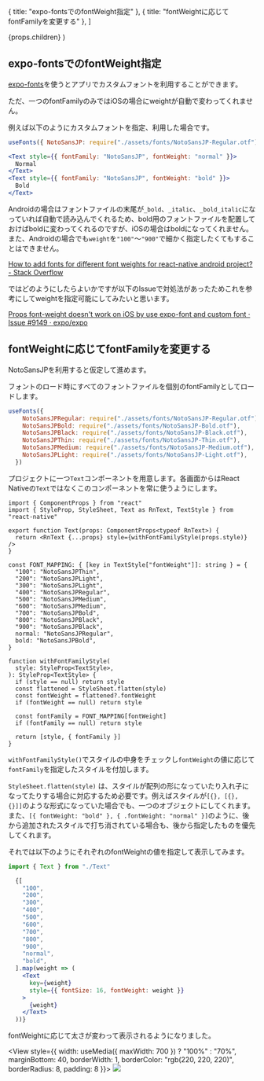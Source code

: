 

  { title: "expo-fontsでのfontWeight指定" },
  { title: "fontWeightに応じてfontFamilyを変更する" },
]


  <PostLayout headlines={headlines} meta={meta}>
    {props.children}
  </PostLayout>
)

## expo-fontsでのfontWeight指定

[expo-fonts](https://docs.expo.dev/versions/latest/sdk/font/)を使うとアプリでカスタムフォントを利用することができます。


ただ、一つのfontFamilyのみではiOSの場合にweightが自動で変わってくれません。

例えば以下のようにカスタムフォントを指定、利用した場合です。

```jsx
useFonts({ NotoSansJP: require("./assets/fonts/NotoSansJP-Regular.otf") })

<Text style={{ fontFamily: "NotoSansJP", fontWeight: "normal" }}>
  Normal
</Text>
<Text style={{ fontFamily: "NotoSansJP", fontWeight: "bold" }}>
  Bold
</Text>
```

Androidの場合はフォントファイルの末尾が`_bold`、`_italic`、`_bold_italic`になっていれば自動で読み込んでくれるため、bold用のフォントファイルを配置しておけばboldに変わってくれるのですが、iOSの場合はboldになってくれません。また、Androidの場合でも`weight`を`"100"`〜`"900"`で細かく指定したくてもすることはできません。

[How to add fonts for different font weights for react-native android project? - Stack Overflow](https://stackoverflow.com/questions/38815234/how-to-add-fonts-for-different-font-weights-for-react-native-android-project/38820631#38820631)

ではどのようにしたらよいかですが以下のIssueで対処法があったためこれを参考にしてweightを指定可能にしてみたいと思います。

[Props font-weight doesn't work on iOS by use expo-font and custom font · Issue #9149 · expo/expo](https://github.com/expo/expo/issues/9149)


## fontWeightに応じてfontFamilyを変更する

NotoSansJPを利用すると仮定して進めます。

フォントのロード時にすべてのフォントファイルを個別のfontFamilyとしてロードします。
```js
useFonts({
    NotoSansJPRegular: require("./assets/fonts/NotoSansJP-Regular.otf"),
    NotoSansJPBold: require("./assets/fonts/NotoSansJP-Bold.otf"),
    NotoSansJPBlack: require("./assets/fonts/NotoSansJP-Black.otf"),
    NotoSansJPThin: require("./assets/fonts/NotoSansJP-Thin.otf"),
    NotoSansJPMedium: require("./assets/fonts/NotoSansJP-Medium.otf"),
    NotoSansJPLight: require("./assets/fonts/NotoSansJP-Light.otf"),
  })
```

プロジェクトに一つ`Text`コンポーネントを用意します。各画面からはReact Nativeの`Text`ではなくこのコンポーネントを常に使うようにします。

```tsx
import { ComponentProps } from "react"
import { StyleProp, StyleSheet, Text as RnText, TextStyle } from "react-native"

export function Text(props: ComponentProps<typeof RnText>) {
  return <RnText {...props} style={withFontFamilyStyle(props.style)} />
}

const FONT_MAPPING: { [key in TextStyle["fontWeight"]]: string } = {
  "100": "NotoSansJPThin",
  "200": "NotoSansJPLight",
  "300": "NotoSansJPLight",
  "400": "NotoSansJPRegular",
  "500": "NotoSansJPMedium",
  "600": "NotoSansJPMedium",
  "700": "NotoSansJPBold",
  "800": "NotoSansJPBlack",
  "900": "NotoSansJPBlack",
  normal: "NotoSansJPRegular",
  bold: "NotoSansJPBold",
}

function withFontFamilyStyle(
  style: StyleProp<TextStyle>,
): StyleProp<TextStyle> {
  if (style == null) return style
  const flattened = StyleSheet.flatten(style)
  const fontWeight = flattened?.fontWeight
  if (fontWeight == null) return style

  const fontFamily = FONT_MAPPING[fontWeight]
  if (fontFamily == null) return style

  return [style, { fontFamily }]
}

```

`withFontFamilyStyle()`でスタイルの中身をチェックし`fontWeight`の値に応じて`fontFamily`を指定したスタイルを付加します。

`StyleSheet.flatten(style)` は、スタイルが配列の形になっていたり入れ子になってたりする場合に対応するため必要です。例えばスタイルが`[{}, [{}, {}]]`のような形式になっていた場合でも、一つのオブジェクトにしてくれます。また、`[{ fontWeight: "bold" }, { .fontWeight: "normal" }]`のように、後から追加されたスタイルで打ち消されている場合も、後から指定したものを優先してくれます。


それでは以下のようにそれぞれのfontWeightの値を指定して表示してみます。
```jsx
import { Text } from "./Text"

  {[
    "100",
    "200",
    "300",
    "400",
    "500",
    "600",
    "700",
    "800",
    "900",
    "normal",
    "bold",
  ].map(weight => (
    <Text
      key={weight}
      style={{ fontSize: 16, fontWeight: weight }}
    >
      {weight}
    </Text>
  ))}
```

fontWeightに応じて太さが変わって表示されるようになりました。

<View style={{ width: useMedia({ maxWidth: 700 }) ? "100%" : "70%", marginBottom: 40, borderWidth: 1, borderColor: "rgb(220, 220, 220)", borderRadius: 8, padding: 8 }}>
  <Image width={330} height={300} objectFit="contain" src="/posts/2022-08-22-custom-font-weight/font-weights.jpeg" />
</View>










